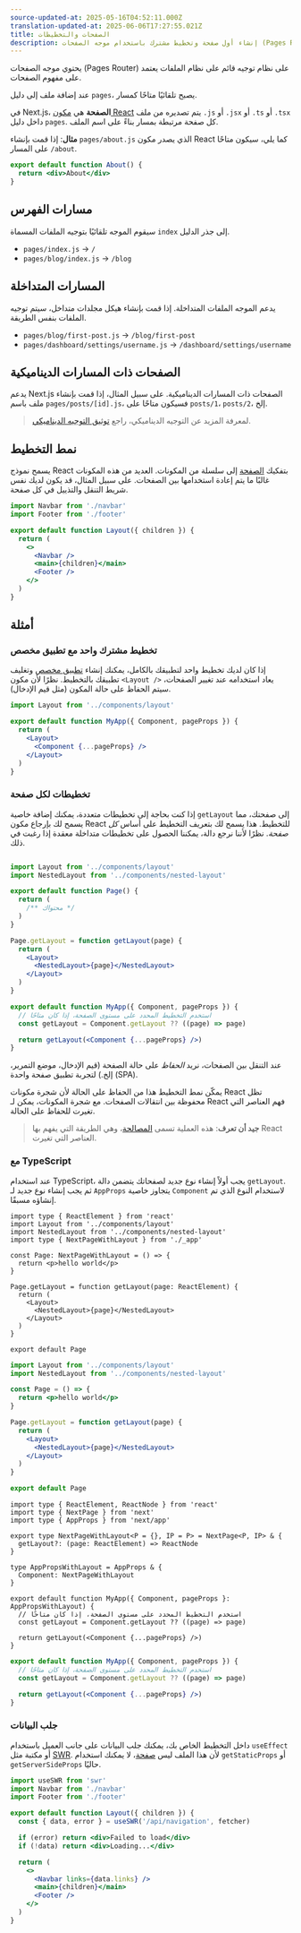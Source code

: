 ```yaml
---
source-updated-at: 2025-05-16T04:52:11.000Z
translation-updated-at: 2025-06-06T17:27:55.021Z
title: الصفحات والتخطيطات
description: إنشاء أول صفحة وتخطيط مشترك باستخدام موجه الصفحات (Pages Router).
---
```


يحتوي موجه الصفحات (Pages Router) على نظام توجيه قائم على نظام الملفات يعتمد على مفهوم الصفحات.

عند إضافة ملف إلى دليل `pages`، يصبح تلقائيًا متاحًا كمسار.

في Next.js، **الصفحة** هي [مكون React](https://react.dev/learn/your-first-component) يتم تصديره من ملف `.js` أو `.jsx` أو `.ts` أو `.tsx` داخل دليل `pages`. كل صفحة مرتبطة بمسار بناءً على اسم الملف.

**مثال**: إذا قمت بإنشاء `pages/about.js` الذي يصدر مكون React كما يلي، سيكون متاحًا على المسار `/about`.

```jsx
export default function About() {
  return <div>About</div>
}
```

## مسارات الفهرس

سيقوم الموجه تلقائيًا بتوجيه الملفات المسماة `index` إلى جذر الدليل.

- `pages/index.js` → `/`
- `pages/blog/index.js` → `/blog`

## المسارات المتداخلة

يدعم الموجه الملفات المتداخلة. إذا قمت بإنشاء هيكل مجلدات متداخل، سيتم توجيه الملفات بنفس الطريقة.

- `pages/blog/first-post.js` → `/blog/first-post`
- `pages/dashboard/settings/username.js` → `/dashboard/settings/username`

## الصفحات ذات المسارات الديناميكية

يدعم Next.js الصفحات ذات المسارات الديناميكية. على سبيل المثال، إذا قمت بإنشاء ملف باسم `pages/posts/[id].js`، فسيكون متاحًا على `posts/1`، `posts/2`، إلخ.

> لمعرفة المزيد عن التوجيه الديناميكي، راجع [توثيق التوجيه الديناميكي](/docs/pages/building-your-application/routing/dynamic-routes).

## نمط التخطيط

يسمح نموذج React بتفكيك [الصفحة](/docs/pages/building-your-application/routing/pages-and-layouts) إلى سلسلة من المكونات. العديد من هذه المكونات غالبًا ما يتم إعادة استخدامها بين الصفحات. على سبيل المثال، قد يكون لديك نفس شريط التنقل والتذييل في كل صفحة.

```jsx filename="components/layout.js"
import Navbar from './navbar'
import Footer from './footer'

export default function Layout({ children }) {
  return (
    <>
      <Navbar />
      <main>{children}</main>
      <Footer />
    </>
  )
}
```

## أمثلة

### تخطيط مشترك واحد مع تطبيق مخصص

إذا كان لديك تخطيط واحد لتطبيقك بالكامل، يمكنك إنشاء [تطبيق مخصص](/docs/pages/building-your-application/routing/custom-app) وتغليف تطبيقك بالتخطيط. نظرًا لأن مكون `<Layout />` يعاد استخدامه عند تغيير الصفحات، سيتم الحفاظ على حالة المكون (مثل قيم الإدخال).

```jsx filename="pages/_app.js"
import Layout from '../components/layout'

export default function MyApp({ Component, pageProps }) {
  return (
    <Layout>
      <Component {...pageProps} />
    </Layout>
  )
}
```

### تخطيطات لكل صفحة

إذا كنت بحاجة إلى تخطيطات متعددة، يمكنك إضافة خاصية `getLayout` إلى صفحتك، مما يسمح لك بإرجاع مكون React للتخطيط. هذا يسمح لك بتعريف التخطيط على أساس _كل صفحة_. نظرًا لأننا نرجع دالة، يمكننا الحصول على تخطيطات متداخلة معقدة إذا رغبت في ذلك.

```jsx filename="pages/index.js"

import Layout from '../components/layout'
import NestedLayout from '../components/nested-layout'

export default function Page() {
  return (
    /** محتواك */
  )
}

Page.getLayout = function getLayout(page) {
  return (
    <Layout>
      <NestedLayout>{page}</NestedLayout>
    </Layout>
  )
}
```

```jsx filename="pages/_app.js"
export default function MyApp({ Component, pageProps }) {
  // استخدم التخطيط المحدد على مستوى الصفحة، إذا كان متاحًا
  const getLayout = Component.getLayout ?? ((page) => page)

  return getLayout(<Component {...pageProps} />)
}
```

عند التنقل بين الصفحات، نريد _الحفاظ_ على حالة الصفحة (قيم الإدخال، موضع التمرير، إلخ.) لتجربة تطبيق صفحة واحدة (SPA).

يمكّن نمط التخطيط هذا من الحفاظ على الحالة لأن شجرة مكونات React تظل محفوظة بين انتقالات الصفحات. مع شجرة المكونات، يمكن لـ React فهم العناصر التي تغيرت للحفاظ على الحالة.

> **جيد أن تعرف**: هذه العملية تسمى [المصالحة](https://react.dev/learn/preserving-and-resetting-state)، وهي الطريقة التي يفهم بها React العناصر التي تغيرت.

### مع TypeScript

عند استخدام TypeScript، يجب أولاً إنشاء نوع جديد لصفحاتك يتضمن دالة `getLayout`. ثم يجب إنشاء نوع جديد لـ `AppProps` يتجاوز خاصية `Component` لاستخدام النوع الذي تم إنشاؤه مسبقًا.

```tsx filename="pages/index.tsx" switcher
import type { ReactElement } from 'react'
import Layout from '../components/layout'
import NestedLayout from '../components/nested-layout'
import type { NextPageWithLayout } from './_app'

const Page: NextPageWithLayout = () => {
  return <p>hello world</p>
}

Page.getLayout = function getLayout(page: ReactElement) {
  return (
    <Layout>
      <NestedLayout>{page}</NestedLayout>
    </Layout>
  )
}

export default Page
```

```jsx filename="pages/index.js" switcher
import Layout from '../components/layout'
import NestedLayout from '../components/nested-layout'

const Page = () => {
  return <p>hello world</p>
}

Page.getLayout = function getLayout(page) {
  return (
    <Layout>
      <NestedLayout>{page}</NestedLayout>
    </Layout>
  )
}

export default Page
```

```tsx filename="pages/_app.tsx" switcher
import type { ReactElement, ReactNode } from 'react'
import type { NextPage } from 'next'
import type { AppProps } from 'next/app'

export type NextPageWithLayout<P = {}, IP = P> = NextPage<P, IP> & {
  getLayout?: (page: ReactElement) => ReactNode
}

type AppPropsWithLayout = AppProps & {
  Component: NextPageWithLayout
}

export default function MyApp({ Component, pageProps }: AppPropsWithLayout) {
  // استخدم التخطيط المحدد على مستوى الصفحة، إذا كان متاحًا
  const getLayout = Component.getLayout ?? ((page) => page)

  return getLayout(<Component {...pageProps} />)
}
```

```jsx filename="pages/_app.js" switcher
export default function MyApp({ Component, pageProps }) {
  // استخدم التخطيط المحدد على مستوى الصفحة، إذا كان متاحًا
  const getLayout = Component.getLayout ?? ((page) => page)

  return getLayout(<Component {...pageProps} />)
}
```

### جلب البيانات

داخل التخطيط الخاص بك، يمكنك جلب البيانات على جانب العميل باستخدام `useEffect` أو مكتبة مثل [SWR](https://swr.vercel.app/). لأن هذا الملف ليس [صفحة](/docs/pages/building-your-application/routing/pages-and-layouts)، لا يمكنك استخدام `getStaticProps` أو `getServerSideProps` حاليًا.

```jsx filename="components/layout.js"
import useSWR from 'swr'
import Navbar from './navbar'
import Footer from './footer'

export default function Layout({ children }) {
  const { data, error } = useSWR('/api/navigation', fetcher)

  if (error) return <div>Failed to load</div>
  if (!data) return <div>Loading...</div>

  return (
    <>
      <Navbar links={data.links} />
      <main>{children}</main>
      <Footer />
    </>
  )
}
```